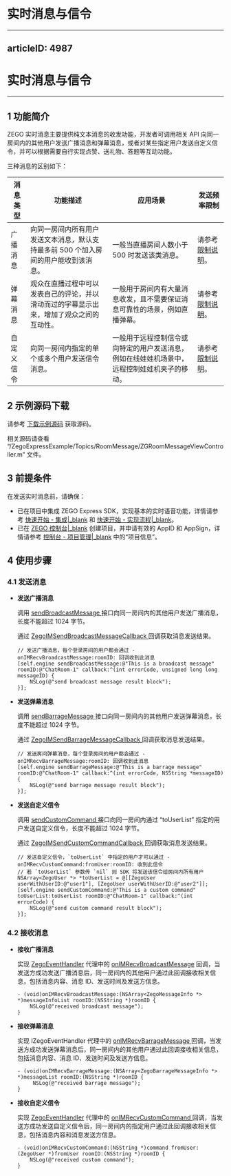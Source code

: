 # 实时消息与信令
---
articleID: 4987
---
# 实时消息与信令
- - -

## 1 功能简介

ZEGO 实时消息主要提供纯文本消息的收发功能，开发者可调用相关 API 向同一房间内的其他用户发送广播消息和弹幕消息，或者对某些指定用户发送自定义信令，并可以根据需要自行实现点赞、送礼物、答题等互动功能。

三种消息的区别如下：

| 消息类型 | 功能描述 | 应用场景 | 发送频率限制 |
|-------|--------|--------|--------|
| 广播消息 | 向同一房间内所有用户发送文本消息，默认支持最多前 500 个加入房间的用户能收到该消息。 | 一般当直播房间人数小于 500 时发送该类消息。 | 请参考 [限制说明](#7580)。 |
| 弹幕消息 | 观众在直播过程中可以发表自己的评论，并以滑动而过的字幕显示出来，增加了观众之间的互动性。 | 一般用于房间内有大量消息收发，且不需要保证消息可靠性的场景，例如直播弹幕。 | 请参考 [限制说明](#7580)。|
| 自定义信令 | 向同一房间内指定的单个或多个用户发送信令消息。 | 一般用于远程控制信令或向特定的用户发送消息，例如在线娃娃机场景中，远程控制娃娃机夹子的移动。 | 请参考 [限制说明](#7580)。 |



## 2 示例源码下载

请参考 [下载示例源码](#3126) 获取源码。

相关源码请查看 “/ZegoExpressExample/Topics/RoomMessage/ZGRoomMessageViewController.m” 文件。

## 3 前提条件

在发送实时消息前，请确保：

- 已在项目中集成 ZEGO Express SDK，实现基本的实时语音功能，详情请参考 [快速开始 - 集成\|_blank](!ExpressAudioSDK-Integration/SDK_Integration) 和 [快速开始 - 实现流程\|_blank](!ExpressAudioSDK-Integration/Solution_Implementation)。
- 已在 [ZEGO 控制台\|_blank](https://console.zego.im) 创建项目，并申请有效的 AppID 和 AppSign，详情请参考 [控制台 - 项目管理\|_blank](#12107) 中的“项目信息”。

## 4 使用步骤

### 4.1 发送消息

- **发送广播消息**

  调用 [sendBroadcastMessage ](/zh/api?doc=Express_Video_SDK_API~ObjectiveC_ios~class~zego-express-engine#send-broadcast-message-room-id-callback) 接口向同一房间内的其他用户发送广播消息，长度不能超过 1024 字节。

  通过 [ZegoIMSendBroadcastMessageCallback ](@ZegoIMSendBroadcastMessageCallback) 回调获取消息发送结果。

  ```objc
  // 发送广播消息，每个登录房间的用户都会通过 -onIMRecvBroadcastMessage:roomID: 回调收到此消息
  [self.engine sendBroadcastMessage:@"This is a broadcast message" roomID:@"ChatRoom-1" callback:^(int errorCode, unsigned long long messageID) {
      NSLog(@"send broadcast message result block");
  }];
  ```


- **发送弹幕消息**

  调用 [sendBarrageMessage ](/zh/api?doc=Express_Video_SDK_API~ObjectiveC_ios~class~zego-express-engine#send-barrage-message-room-id-callback) 接口向同一房间内的其他用户发送弹幕消息，长度不能超过 1024 字节。

  通过 [ZegoIMSendBarrageMessageCallback ](@ZegoIMSendBarrageMessageCallback) 回调获取消息发送结果。

  ```objc
  // 发送房间弹幕消息，每个登录房间的用户都会通过 -onIMRecvBarrageMessage:roomID: 回调收到此消息
  [self.engine sendBarrageMessage:@"This is a barrage message" roomID:@"ChatRoom-1" callback:^(int errorCode, NSString *messageID) {
      NSLog(@"send barrage message result block");
  }];
  ```


- **发送自定义信令**

  调用 [sendCustomCommand ](/zh/api?doc=Express_Video_SDK_API~ObjectiveC_ios~class~zego-express-engine#send-custom-command-to-user-list-room-id-callback) 接口向同一房间内通过 “toUserList” 指定的用户发送自定义信令，长度不能超过 1024 字节。

  通过 [ZegoIMSendCustomCommandCallback ](@ZegoIMSendCustomCommandCallback) 回调获取消息发送结果。

  ```objc
  // 发送自定义信令，`toUserList` 中指定的用户才可以通过 -onIMRecvCustomCommand:fromUser:roomID: 收到此信令
  // 若 `toUserList` 参数传 `nil` 则 SDK 将发送该信令给房间内所有用户
  NSArray<ZegoUser *> *toUserList = @[[ZegoUser userWithUserID:@"user1"], [ZegoUser userWithUserID:@"user2"]];
  [self.engine sendCustomCommand:@"This is a custom command" toUserList:toUserList roomID:@"ChatRoom-1" callback:^(int errorCode) {
      NSLog(@"send custom command result block");
  }];
  ```

### 4.2 接收消息

- **接收广播消息**

  实现 [ZegoEventHandler](@-ZegoEventHandler) 代理中的 [onIMRecvBroadcastMessage](@onIMRecvBroadcastMessage) 回调，当发送方成功发送广播消息后，同一房间内的其他用户通过此回调接收相关信息，包括消息内容、消息 ID、发送时间及发送方信息。

  ```objc
  - (void)onIMRecvBroadcastMessage:(NSArray<ZegoMessageInfo *> *)messageInfoList roomID:(NSString *)roomID {
      NSLog(@"received broadcast message");
  }
  ```

- **接收弹幕消息**

  实现 IZegoEventHandler 代理中的 [onIMRecvBarrageMessage ](/zh/api?doc=Express_Video_SDK_API~ObjectiveC_ios~protocol~zego-event-handler#on-im-recv-barrage-message-room-id) 回调，当发送方成功发送弹幕消息后，同一房间内的其他用户通过此回调接收相关信息，包括消息内容、消息 ID、发送时间及发送方信息。

  ```objc
  - (void)onIMRecvBarrageMessage:(NSArray<ZegoBarrageMessageInfo *> *)messageList roomID:(NSString *)roomID {
       NSLog(@"received barrage message");
  }
  ```
 
- **接收自定义信令**

  实现 [ZegoEventHandler](@-ZegoEventHandler) 代理中的 [onIMRecvCustomCommand ](/zh/api?doc=Express_Video_SDK_API~ObjectiveC_ios~protocol~zego-event-handler#on-im-recv-custom-command-from-user-room-id) 回调，当发送方成功发送自定义信令后，同一房间内的指定用户通过此回调接收相关信息，包括消息内容和消息发送方信息。

  ```objc
  - (void)onIMRecvCustomCommand:(NSString *)command fromUser:(ZegoUser *)fromUser roomID:(NSString *)roomID {
      NSLog(@"received custom command");
  }
  ```
